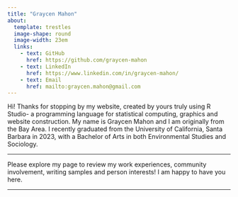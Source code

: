 ```yaml
---
title: "Graycen Mahon"
about: 
  template: trestles
  image-shape: round
  image-width: 23em
  links:
    - text: GitHub
      href: https://github.com/graycen-mahon
    - text: LinkedIn
      href: https://www.linkedin.com/in/graycen-mahon/ 
    - text: Email
      href: mailto:graycen.mahon@gmail.com
---
```


Hi! Thanks for stopping by my website, created by yours truly using R Studio- a programming language for statistical computing, graphics and website construction. My name is Graycen Mahon and I am originally from the Bay Area. I recently graduated from the University of California, Santa Barbara in 2023, with a Bachelor of Arts in both Environmental Studies and Sociology. 

------------------------------------------------------------------------

Please explore my page to review my work experiences, community involvement, writing samples and person interests! I am happy to have you here. 

------------------------------------------------------------------------
